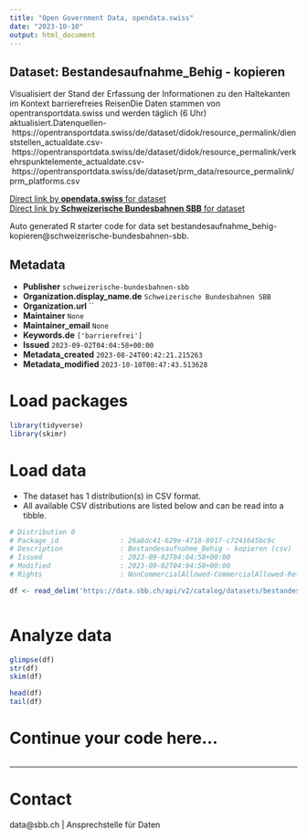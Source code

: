```yaml
---
title: "Open Government Data, opendata.swiss"
date: "2023-10-10"
output: html_document
---
```


## Dataset: Bestandesaufnahme_Behig - kopieren

Visualisiert der Stand der Erfassung der Informationen zu den Haltekanten im Kontext barrierefreies ReisenDie Daten stammen von opentransportdata.swiss und werden täglich (6 Uhr) aktualisiert.Datenquellen- https://opentransportdata.swiss/de/dataset/didok/resource_permalink/dienststellen_actualdate.csv- https://opentransportdata.swiss/de/dataset/didok/resource_permalink/verkehrspunktelemente_actualdate.csv- https://opentransportdata.swiss/de/dataset/prm_data/resource_permalink/prm_platforms.csv

[Direct link by **opendata.swiss** for dataset](https://opendata.swiss/de/dataset/bestandesaufnahme_behig-kopieren)<br>
[Direct link by **Schweizerische Bundesbahnen SBB** for dataset](https://data.sbb.ch/explore/dataset/bestandesaufnahme_behig-kopieren/)

Auto generated R starter code for data set bestandesaufnahme_behig-kopieren@schweizerische-bundesbahnen-sbb.

## Metadata

- **Publisher** `schweizerische-bundesbahnen-sbb`
- **Organization.display_name.de** `Schweizerische Bundesbahnen SBB`
- **Organization.url** ``
- **Maintainer** `None`
- **Maintainer_email** `None`
- **Keywords.de** `['barrierefrei']`
- **Issued** `2023-09-02T04:04:58+00:00`
- **Metadata_created** `2023-08-24T00:42:21.215263`
- **Metadata_modified** `2023-10-10T00:47:43.513628`


# Load packages

```r

library(tidyverse)
library(skimr)

```

# Load data

-   The dataset has 1 distribution(s) in CSV format.
-   All available CSV distributions are listed below and can be read into a tibble.

```r

# Distribution 0
# Package_id               : 26a8dc41-629e-4718-8917-c7241645bc9c
# Description              : Bestandesaufnahme_Behig - kopieren (csv)
# Issued                   : 2023-09-02T04:04:58+00:00
# Modified                 : 2023-09-02T04:04:58+00:00
# Rights                   : NonCommercialAllowed-CommercialAllowed-ReferenceRequired

df <- read_delim('https://data.sbb.ch/api/v2/catalog/datasets/bestandesaufnahme_behig-kopieren/exports/csv')



```

# Analyze data

```r

glimpse(df)
str(df)
skim(df)

head(df)
tail(df)

```

# Continue your code here...

```r

```

------------------------------------------------------------------------

# Contact

data@sbb.ch | Ansprechstelle für Daten
